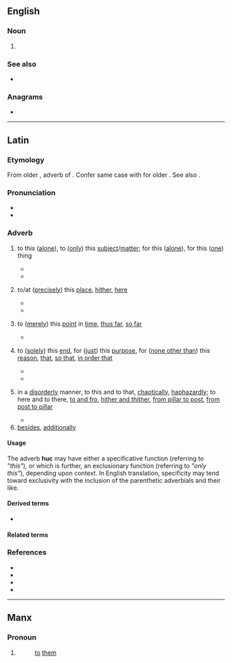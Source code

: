 {{also|hūć|Huć}}
==English==

===Noun===
{{en-noun}}

# {{acronym of|en|[[hydrologic]] [[unit]] [[code]]}}

===See also===
* {{pedia|Hydrologic unit}}

===Anagrams===
* {{anagrams|en|a=chu|CHU|Chu|UHC|chu}}

----

==Latin==

===Etymology===
From older {{m|la|hōc|t=to this place, for this reason}}, adverb of {{m|la|hic|t=this}}. Confer same case with {{m|la|illūc}} for older {{m|la|illōc}}. See also {{m|la|hinc}}.

===Pronunciation===
* {{la-IPA|hūc}}
* {{audio|la|la-cls-huc.ogg|Audio (Classical)}}

===Adverb===
{{la-adv|hūc|-}}

# {{gloss|''generally''}} to this ([[alone]]), to ([[only]]) this [[subject]]/[[matter]]; for this ([[alone]]), for this ([[one]]) thing
#* {{Q|la|{{w|Seneca the Younger|Lucius Annæus Senĕca iunior}}|{{w|Epistulae Morales ad Lucilium}}|Epistula XX.8|year=63 CE|quote='''''Huc''' ergo cogitationes tuae tendant,'' hoc cura, hoc opta, omnia alia vota deo remissurus ut contentus sis temet ipso et ex te nascentibus bonis.|trans=''Let, therefore, your thoughts attend '''only to this''''', care and wish for this one thing, consigning all other desires to god, that you be content with your own self and the good things that emerge. (Note Seneca's coincidental use of both hūc and its ancestor hōc, both with the same essential meaning, within this sentence.)}}
#* {{Q|la|{{w|Pliny the Elder|Gaius Plinius Secundus}}|{{w|Naturalis Historiae}}|Liber VII|year=77 CE|quote='''''Huc''' pertinet nobile apud Graecos volumen Heraclidis'' septem diebus feminae exanimis ad vitam revocatae.|trans='''''To this''' (subject) pertains the book of Heraclides, famous in Greece,'' about seven days of deceased women recalled to life.}}
# {{gloss|''locatively''}} to/at ([[precisely]]) this [[place]], [[hither]], [[here]]
#* {{Q|la|{{w|Plautus|Titus Maccius Plautus}}|{{w|Bacchides}}|year=late 3rd century BCE|quote=Immo etiam prius. Nam jam huc adveniet miles.|trans=Aye, even before that. For soon he shall arrive '''here''' ''(at this place)'' as a soldier.}}
#* {{Q|la|{{w|Terence|Publius Terentius Afer}}|{{w|Andria (comedy)|The Girl from Andros}}|year=166 BCE|quote=[[cur non|Cur non]] illam '''huc''' transferri iubes?|trans=Why don't you command her to be brought '''hither'''?}}
# {{gloss|''temporally''}} to ([[merely]]) this [[point]] in [[time]], [[thus far]], [[so far]]
#* {{Q|la|{{w|Ovid|Publius Ovidius Naso}}|{{w|Metamorphoses}}|year=8 CE|quote=In quamcumque domus adverti lumina partem, inmensae spectantur opes; accedit eodem digna dea facies; '''huc''' natas adice septem et totidem iuvenes et mox generosque nurusque!|trans=Within my court, where-e'er I turn my eyes,/ Unbounded treasures to my prospect rise:/ With these my face I modestly may name,/ As not unworthy of so high a claim;/ Seven '''thus far''' are my filles, of form divine,/ With seven fair sons, an indefective line.}}
# {{gloss|''indicatively of purpose''}} to ([[solely]]) this [[end]], for ([[just]]) this [[purpose]], for ([[none other than]]) this [[reason]], [[that]], [[so that]], [[in order that]]
#* {{Q|la|{{w|Aulus Cornelius Celsus}}|{{w|De Medicina}}|Liber V, Caput XIX "De Emplastris"|year=~40 CE|quote=Rubrum quoque emplastrum, quod Ephesium vocatur, '''huc''' aptum est.|trans=The red plaster, that called Ephesian, is also suitable '''for this purpose'''.}}
#* {{Q|la|{{w|Tacitus|Publius Cornelius Tacitus}}|{{w|Annals (Tacitus)|Annales}}|Liber IV, 41|year=~110 CE|quote=Ac ''ne adsiduos in domum coetus arcendo infringeret potentiam aut receptando facultatem criminantibus praeberet'', '''huc''' flexit ut Tiberium ad vitam procul Roma amoenis locis degendam impelleret.|trans=Nevertheless, '''that''' ''he might not impair his influence by closing his doors on the throngs of his many visitors or strengthen the hands of accusers by admitting them'', he made it his aim to induce Tiberius to live in some charming spot at a distance from Rome.}}
# {{gloss|'''''together with [[illuc]]''', indicatively of either disordered or reciprocating action''}} in a [[disorderly]] manner, to this and to that, [[chaotically]], [[haphazardly]]; to here and to there, [[to and fro]], [[hither and thither]], [[from pillar to post]], [[from post to pillar]]
#* {{Q|la|{{w|Cicero|Marcus Tullius Cicero}}|{{w|Pro Caelio|Oration in defense of Marcus Caelius Rufus: 6, 13}}|year=56 BCE|quote=Quis clarioribus viris quodam tempore iucundior, quis turpioribus coniunctior? quis civis meliorum partium aliquando, quis taetrior hostis huic civitati? quis in voluptatibus inquinatior, quis in laboribus patientior? quis in rapacitate avarior, quis in largitione effusior? Illa vero, iudices, in illo homine mirabilia fuerunt, comprehendere multos amicitia, tueri obsequio, cum omnibus communicare, quod habebat, servire temporibus suorum omnium pecunia, gratia, labore corporis, scelere etiam, si opus esset, et audacia, versare suam naturam et regere ad tempus atque '''huc et illuc''' torquere ac flectere, cum tristibus severe, cum remissis iucunde, cum senibus graviter, cum iuventute comiter, cum facinerosis audaciter, cum libidinosis luxuriose vivere.|trans=Who more pleasing to the most illustrious men of a certain period, who closest to the most abject? Which citizen among the better classes at a given moment, who a more hostile enemy for this city? Who in the most immersed pleasures, who most tolerant in the labors? Who more greedy in the raid, who more prodigal in the donation? However in that man, oh judges, there were admirable things, to catch many in friendship, to maintain allegiance, to put in common with all he had, to help with money in the circumstances of all, with grace, with the fatigue of the body, even with villainy, were it necessary, even with audacity, to change one's disposition and direct it towards the circumstance, and to twist and bend it '''haphazardly''', living with the austere severely, with the remissive carefree, with the elderly seriously, with the youth playfully, with the troublemakers boldly, with the lustful lustfully.}}
# [[besides]], [[additionally]]

====Usage====
The adverb '''huc''' may have either a specificative function (referring to ''"this"''), or which is further, an exclusionary function (referring to ''"only this"''), depending upon context. In English translation, specificity may tend toward exclusivity with the inclusion of the parenthetic adverbials and their like.

====Derived terms====
* {{l|la|adhūc}}

====Related terms====
{{la-correlatives}}

===References===
* {{R:L&S}}
* {{R:Elementary Lewis}}
* {{R:Gaffiot}}
* {{R:M&A}}

----

==Manx==

===Pronoun===
{{head|gv|prepositional pronoun|emphatic form|hucsyn}}

# {{inflection of|gv|hug||3|p}}
#: [[to]] [[them]]
